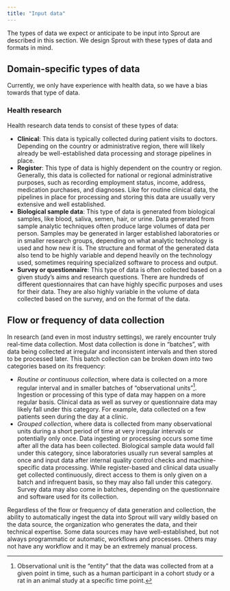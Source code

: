 ```yaml
---
title: "Input data"
---
```


The types of data we expect or anticipate to be input into Sprout are
described in this section. We design Sprout with these types of data and
formats in mind.

## Domain-specific types of data

Currently, we only have experience with health data, so we have a bias
towards that type of data.

### Health research

Health research data tends to consist of these types of data:

-   **Clinical**: This data is typically collected during patient visits
    to doctors. Depending on the country or administrative region, there
    will likely already be well-established data processing and storage
    pipelines in place.
-   **Register**: This type of data is highly dependent on the country
    or region. Generally, this data is collected for national or
    regional administrative purposes, such as recording employment
    status, income, address, medication purchases, and diagnoses. Like
    for routine clinical data, the pipelines in place for processing and
    storing this data are usually very extensive and well
    established.
-   **Biological sample data**: This type of data is generated from
    biological samples, like blood, saliva, semen, hair, or urine. Data
    generated from sample analytic techniques often produce large
    volumes of data per person. Samples may be generated in larger
    established laboratories or in smaller research groups, depending on
    what analytic technology is used and how new it is. The structure
    and format of the generated data also tend to be highly variable
    and depend heavily on the technology used, sometimes requiring
    specialized software to process and output.
-   **Survey or questionnaire**: This type of data is often collected based
    on a given study's aims and research questions. There are hundreds
    of different questionnaires that can have highly specific purposes
    and uses for their data. They are also highly variable in the volume
    of data collected based on the survey, and on the format of the
    data.

## Flow or frequency of data collection

In research (and even in most industry settings), we rarely encounter
truly real-time data collection. Most data collection is done in
"batches", with data being collected at irregular and inconsistent
intervals and then stored to be processed later. This batch
collection can be broken down into two categories based on its
frequency:

-   *Routine or continuous collection*, where data is collected on a
    more regular interval and in smaller batches of "observational
    units"[^1]. Ingestion or processing of this type of data may happen
    on a more regular basis. Clinical data as well as survey or
    questionnaire data may likely fall under this category. For example,
    data collected on a few patients seen during the day at a clinic.
-   *Grouped collection*, where data is collected from many observational
    units during a short period of time at very irregular intervals or
    potentially only once. Data ingesting or processing occurs some time
    after all the data has been collected. Biological sample data
    would fall under this category, since laboratories usually run
    several samples at once and input data after internal quality
    control checks and machine-specific data processing. While
    register-based and clinical data usually get collected
    continuously, direct access to them is only given on a batch and
    infrequent basis, so they may also fall under this category. Survey
    data may also come in batches, depending on the questionnaire and
    software used for its collection.

[^1]: Observational unit is the "entity" that the data was collected
    from at a given point in time, such as a human participant in a
    cohort study or a rat in an animal study at a specific time point.

Regardless of the flow or frequency of data generation and collection,
the ability to automatically ingest the data into Sprout will vary wildly
based on the data source, the organization who generates the data, and
their technical expertise. Some data sources may have well-established,
but not always programmatic or automatic, workflows and processes.
Others may not have any workflow and it may be an extremely manual
process.
